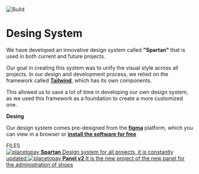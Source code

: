 
<Meta title="Introduction/Overview" />

<style>
  {`
  .subheading {
    --mediumdark: '#999999';
    font-weight: 900;
    font-size: 13px;
    color: #999;
    letter-spacing: 6px;
    line-height: 24px;
    text-transform: uppercase;
    margin-bottom: 12px;
    margin-top: 40px;
  }

  .link-list {
    display: grid;
    grid-template-columns: 1fr;
    grid-template-rows: 1fr 1fr;
    row-gap: 10px;
  }

  @media (min-width: 620px) {
    .link-list {
      row-gap: 20px;
      column-gap: 20px;
      grid-template-columns: 1fr 1fr;
    }
  }

  @media all and (-ms-high-contrast:none) {
  .link-list {
      display: -ms-grid;
      -ms-grid-columns: 1fr 1fr;
      -ms-grid-rows: 1fr 1fr;
    }
  }

  .link-item {
    display: block;
    padding: 20px 30px 20px 15px;
    border: 1px solid #00000010;
    border-radius: 5px;
    transition: background 150ms ease-out, border 150ms ease-out, transform 150ms ease-out;
    color: #333333;
    display: flex;
    align-items: flex-start;
  }

  .link-item:hover {
    border-color: #1EA7FD50;
    transform: translate3d(0, -3px, 0);
    box-shadow: rgba(0, 0, 0, 0.08) 0 3px 10px 0;
  }

  .link-item:active {
    border-color: #1EA7FD;
    transform: translate3d(0, 0, 0);
  }

  .link-item strong {
    font-weight: 700;
    display: block;
    margin-bottom: 2px;
  }
  
  .link-item img {
    height: 40px;
    width: 40px;
    margin-right: 15px;
    flex: none;
  }

  .link-item span {
    font-size: 14px;
    line-height: 20px;
  }

  .title {
    font-size: 24px;
    padding-top: 32px;
    display: block;
  }

  
  `}
</style>

<img src={Cover} alt="Build" />

# Desing System


We have developed an innovative design system called <strong>"Spartan"</strong> that is used in both current and future projects.

Our goal in creating this system was to unify the visual style across all projects. In our design and development process, we relied on the framework called [**Tailwind**](https://tailwindui.com/), which has its own components.

This allowed us to save a lot of time in developing our own design system, as we used this framework as a foundation to create a more customized one.

<strong className="title">Desing</strong>

Our design system comes pre-designed from the [**figma**](https://www.figma.com/) platform, which you can view in a browser or [**install the software for free**](https://www.figma.com/downloads/)



<div className="subheading">FILES</div>

<div className="link-list">
  <a
    className="link-item"
    href="https://www.figma.com/file/hRypwsAfjK2e0g9DOKLROV/Spartan-V2?type=design&node-id=0%3A1&t=V9epUvhbpmJR5icZ-1"
    target="_blank"
  >
    <img src={figma} alt="placetopay" />
    <span>
      <strong>Spartan</strong>
      Design system for all projects, it is constantly updated
    </span>
  </a>
  <a
    className="link-item"
    href="https://www.figma.com/file/UIzkf2Ot20xpg7kJmPx65L/Panel-v2?type=design&node-id=0%3A1&t=QGGIyonzBEM4ICDz-1"
    target="_blank"
  >
    <img src={figma} alt="placetopay" />
    <span>
      <strong>Panel v2</strong>
      It is the new project of the new panel for the administration of shops
    </span>
  </a>
</div>
